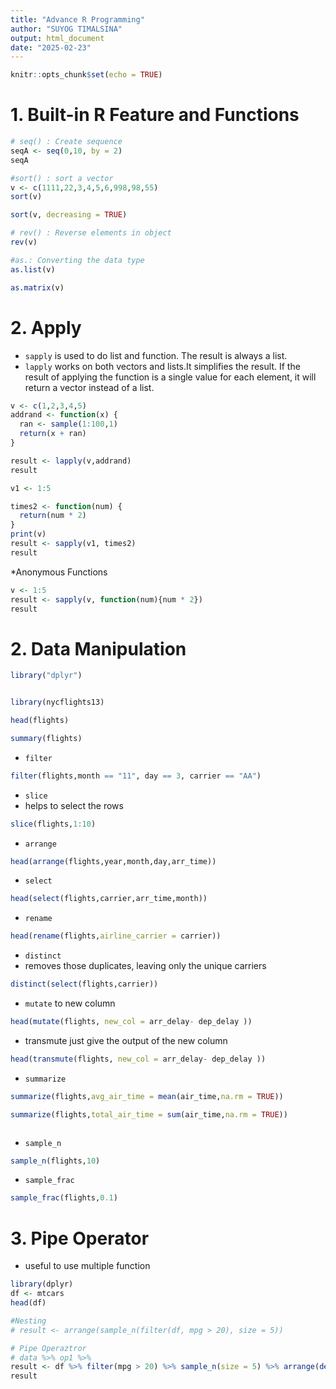 ---
title: "Advance R Programming"
author: "SUYOG TIMALSINA"
output: html_document
date: "2025-02-23"
---

```{r setup, include=FALSE}
knitr::opts_chunk$set(echo = TRUE)
```

# 1. Built-in R Feature and Functions
```{r }
# seq() : Create sequence
seqA <- seq(0,10, by = 2)
seqA

#sort() : sort a vector
v <- c(1111,22,3,4,5,6,998,98,55)
sort(v)

sort(v, decreasing = TRUE)

# rev() : Reverse elements in object
rev(v)

#as.: Converting the data type
as.list(v)

as.matrix(v)
```

# 2. Apply
* `sapply` is used to do list and function. The result is always a list.
* `lapply` works on both vectors and lists.It simplifies the result. If the result of applying the function is a single value for each element, it will return a vector instead of a list.
```{r}
v <- c(1,2,3,4,5)
addrand <- function(x) {
  ran <- sample(1:100,1)
  return(x + ran)
}

result <- lapply(v,addrand)
result

v1 <- 1:5

times2 <- function(num) {
  return(num * 2)
}
print(v)
result <- sapply(v1, times2)
result
```

*Anonymous Functions
```{r}
v <- 1:5
result <- sapply(v, function(num){num * 2})
result
```

# 2. Data Manipulation
```{r}

library("dplyr")


library(nycflights13)

head(flights)
```

```{r results='hide'}
summary(flights)

```

* `filter`
```{r}
filter(flights,month == "11", day == 3, carrier == "AA")
```

* `slice`
* helps to select the rows
```{r}
slice(flights,1:10)
```

* `arrange`
```{r}
head(arrange(flights,year,month,day,arr_time))
```

* `select`
```{r}
head(select(flights,carrier,arr_time,month))
```

* `rename`
```{r}
head(rename(flights,airline_carrier = carrier))
```

* `distinct`
*  removes those duplicates, leaving only the unique carriers
```{r}
distinct(select(flights,carrier))
```

* `mutate`
to new  column
```{r}
head(mutate(flights, new_col = arr_delay- dep_delay ))
```

* transmute 
just give the output of the new column
```{r}
head(transmute(flights, new_col = arr_delay- dep_delay ))
```

* `summarize`
```{r}
summarize(flights,avg_air_time = mean(air_time,na.rm = TRUE))

summarize(flights,total_air_time = sum(air_time,na.rm = TRUE))
```

```{r}

```

* `sample_n`
```{r}
sample_n(flights,10)
```

* `sample_frac`
```{r}
sample_frac(flights,0.1)
```

# 3. Pipe Operator
* useful to use multiple function 
```{r}
library(dplyr)
df <- mtcars
head(df)

#Nesting
# result <- arrange(sample_n(filter(df, mpg > 20), size = 5))

# Pipe Operaztror
# data %>% op1 %>%
result <- df %>% filter(mpg > 20) %>% sample_n(size = 5) %>% arrange(desc(mpg))
result


```

















